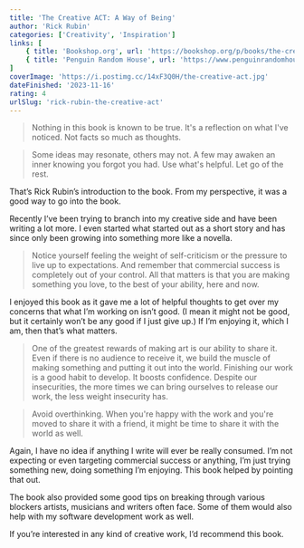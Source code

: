 ```yaml
---
title: 'The Creative ACT: A Way of Being'
author: 'Rick Rubin'
categories: ['Creativity', 'Inspiration']
links: [
    { title: 'Bookshop.org', url: 'https://bookshop.org/p/books/the-creative-act-a-way-of-being-rick-rubin/18543579?ean=9780593652886' },
    { title: 'Penguin Random House', url: 'https://www.penguinrandomhouse.com/books/717356/the-creative-act-by-rick-rubin/' }
]
coverImage: 'https://i.postimg.cc/14xF3Q0H/the-creative-act.jpg'
dateFinished: '2023-11-16'
rating: 4
urlSlug: 'rick-rubin-the-creative-act'
---
```


> Nothing in this book is known to be true. It's a reflection on what I've noticed. Not facts so much as thoughts.

> Some ideas may resonate, others may not. A few may awaken an inner knowing you forgot you had. Use what's helpful. Let go of the rest.

That’s Rick Rubin’s introduction to the book. From my perspective, it was a good way to go into the book.

Recently I’ve been trying to branch into my creative side and have been writing a lot more. I even started what started out as a short story and has since only been growing into something more like a novella.

> Notice yourself feeling the weight of self-criticism or the pressure to live up to expectations. And remember that commercial success is completely out of your control. All that matters is that you are making something you love, to the best of your ability, here and now.

I enjoyed this book as it gave me a lot of helpful thoughts to get over my concerns that what I’m working on isn’t good. (I mean it might not be good, but it certainly won’t be any good if I just give up.) If I’m enjoying it, which I am, then that’s what matters.

> One of the greatest rewards of making art is our ability to share it. Even if there is no audience to receive it, we build the muscle of making something and putting it out into the world. Finishing our work is a good habit to develop. It boosts confidence. Despite our insecurities, the more times we can bring ourselves to release our work, the less weight insecurity has.

> Avoid overthinking. When you're happy with the work and you're moved to share it with a friend, it might be time to share it with the world as well.

Again, I have no idea if anything I write will ever be really consumed. I’m not expecting or even targeting commercial success or anything, I’m just trying something new, doing something I’m enjoying. This book helped by pointing that out.

The book also provided some good tips on breaking through various blockers artists, musicians and writers often face. Some of them would also help with my software development work as well.

If you’re interested in any kind of creative work, I’d recommend this book.